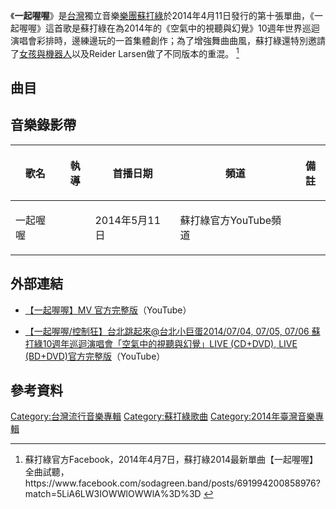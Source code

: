 {{Multiple issues|
{{Notability Unreferenced|time=2020-10-27T00:04:55+00:00}}
{{Onesource|time=2020-10-27T00:04:55+00:00}}
{{Primarysources|time=2020-10-27T00:04:55+00:00}}
{{Refimprove|time=2020-10-27T00:04:55+00:00}}
}}
{{Infobox Single 
| Name = 一起喔喔
| Cover =
| Artist = 蘇打綠
| Released = 2014年4月11日
| Recorded = 
| Genre = [[國語流行|國語流行]]
| Length = 12:50
| Label = [[林暐哲音樂社|林暐哲音樂社]]
| Producer = 
| Last single = [[Walk_Together|小時候]]<br/>（2013年）
| This single = 一起喔喔<br/>（2014年）
| Next single = [[我賴你|我賴你]]<br/>（2016年）
| Misc =
}}

《'''一起喔喔'''》是[[台灣|台灣]]獨立音樂[[樂團|樂團]][[蘇打綠|蘇打綠]]於2014年4月11日發行的第十張單曲，《一起喔喔》這首歌是蘇打綠在為2014年的《空氣中的視聽與幻覺》10週年世界巡迴演唱會彩排時，邊練邊玩的一首集體創作；為了增強舞曲曲風，蘇打綠還特別邀請了[[女孩與機器人|女孩與機器人]]以及Reide­r Larsen做了不同版本的重混。
<ref>蘇打綠官方Facebook，2014年4月7日，蘇打綠2014最新單曲【一起喔喔】全曲試聽，https://www.facebook.com/sodagreen.band/posts/691994200858976?match=5LiA6LW3IOWWlOWWlA%3D%3D {{Wayback|url=https://www.facebook.com/sodagreen.band/posts/691994200858976?match=5LiA6LW3IOWWlOWWlA%3D%3D |date=20190218153805 }}</ref>

== 曲目 ==
{{Tracklist
| total_length = 

| all_lyrics = [[吳青峰|青峰]]
| all_arranger = [[蘇打綠|蘇打綠]]、[[林暐哲|林暐哲]]、徐千秀
| all_producer = 林暐哲、徐千秀

| title1 = 一起喔喔
| music1 = 蘇打綠
| length1 = 4:09

| title2 = 一起喔喔
| note2 = chill mix
| music2 = 蘇打綠、[[女孩與機器人|女孩與機器人]]
| length2 = 4:23

| title3 = 一起喔喔
| note3 = glamour mix
| music3 = 蘇打綠、Reide­r Larsen
| length3 = 4:18
}}

==音樂錄影帶==
{| class="wikitable"
! 歌名 !! 執導 !! 首播日期 !! 頻道 !! 備註
|-
|一起喔喔||||2014年5月11日||蘇打綠官方YouTube頻道||
|}



== 外部連結 ==
*[https://www.youtube.com/watch?v=BwgCurwoiK0 【一起喔喔】MV 官方完整版]{{Wayback|url=https://www.youtube.com/watch?v=BwgCurwoiK0 |date=20201120220114 }}（YouTube）

*[https://www.youtube.com/watch?v=mfkuearsaeQ 【一起喔喔/控制狂】台北跳起來@台北小巨蛋2014/07/04, 07/05, 07/06 蘇打綠10週年巡迴演唱會「空氣中的視聽與幻覺」LIVE (CD+DVD), LIVE (BD+DVD)官方完整版]{{Wayback|url=https://www.youtube.com/watch?v=mfkuearsaeQ |date=20191130164001 }}（YouTube）

== 參考資料 ==
<references />
{{蘇打綠}}

[[Category:台灣流行音樂專輯|Category:台灣流行音樂專輯]]
[[Category:蘇打綠歌曲|Category:蘇打綠歌曲]]
[[Category:2014年臺灣音樂專輯|Category:2014年臺灣音樂專輯]]